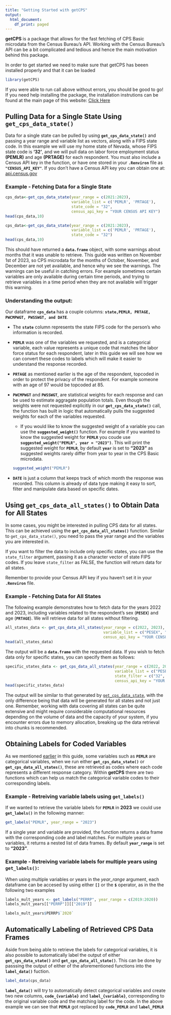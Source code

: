 ---
title: "Getting Started with getCPS"
output:
  html_document:
    df_print: paged
---

**getCPS** is a package that allows for the fast fetching of CPS Basic microdata from the Census Bureau's API. Working with the Census Bureau's API can be a bit complicated and tedious and hence the main motivation behind this package.

In order to get started we need to make sure that getCPS has beeen installed properly and that it can be loaded



```{r load library, message=FALSE, warning=FALSE}
library(getCPS)
```

If you were able to run call above without errors, you should be good to go! If you need help installing the package, the installation instrutions can be found at the main page of this website: [Click Here](../index.html)

## **Pulling Data for a Single State Using `get_cps_data_state()` **

Data for a single state can be pulled by using **`get_cps_data_state()`** and passing a year range and variable list as vectors, along with a FIPS state code. In this example we will use my home state of Nevada, whose FIPS state code is **'32'**, and we will pull data on labor force employment status **(PEMLR)** and age **(PRTAGE)** for each respondent. You must also include a Census API key in the function, or have one stored in your **`.Renviron`** file as **`"CENSUS_API_KEY"`**. If you don't have a Census API key you can obtain one at: [api.census.gov](https://api.census.gov/data/key_signup.html)

### Example - Fetching Data for a Single State

```{r code to display, eval=FALSE}
cps_data<-get_cps_data_state(year_range = c(2021:2023),
                             variable_list = c('PEMLR', 'PRTAGE'),
                             state_code = "32",
                             census_api_key = "YOUR CENSUS API KEY")
head(cps_data,10)
```

```{r state data, echo=FALSE}
cps_data<-get_cps_data_state(year_range = c(2021:2023),
                             variable_list = c('PEMLR', 'PRTAGE'),
                             state_code = "32")
head(cps_data,10)
```

This should have returned a **`data.frame`** object, with some warnings about months that it was unable to retrieve. This guide was written on November 1st of 2023, so CPS microdata for the months of October, November, and December are not yet available, and hence why we see the warnings. The warnings can be useful in catching errors. For example sometimes certain variables are only available during certain time periods, and trying to retrieve variables in a time period when they are not available will trigger this warning.

### **Understanding the output:**

Our dataframe **`cps_data`** has a couple columns: **`state,PEMLR, PRTAGE, PWCMPWGT, PWSSWGT, and DATE`**.

-   The **`state`** column represents the state FIPS code for the person's who information is recorded.

-   **`PEMLR`** was one of the variables we requested, and is a categorical variable, each value represents a unique code that matches the labor force status for each respondent, later in this guide we will see how we can convert these codes to labels which will make it easier to understand the response recorded.

-   **`PRTAGE`** as mentioned earlier is the age of the respondent, topcoded in order to protect the privacy of the respondent. For example someone with an age of 97 would be topcoded at 85.

-   **`PWCMPWGT`** and **`PWSSWGT`**, are statistical weights for each response and can be used to estimate aggragate population totals. Even though the weights were not requested explicitly in our **`get_cps_data_state()`** call, the function has built in logic that automatically pulls the suggested weights for each of the variables requested.

    -   If you would like to know the suggested weight of a variable you can use the **`suggested_weight()`** function. For example if you wanted to know the suggested weight for **`PEMLR`** you coude use **`suggested_weight("PEMLR", year = "2023")`**. This will print the suggested weight for **`PEMLR`**, by default **`year`** is set to **"2023"** as suggested weights rarely differ from year to year in the CPS Basic microdata.
```{r}
suggested_weight("PEMLR")
```
    

-   **`DATE`** is just a column that keeps track of which month the response was recorded. This column is already of data type <date> making it easy to sort, filter and manipulate data based on specific dates.

## **Using `get_cps_data_all_states()` to Obtain Data for All States**

In some cases, you might be interested in pulling CPS data for all states. This can be achieved using the **`get_cps_data_all_states()`** function. Similar to `get_cps_data_state()`, you need to pass the year range and the variables you are interested in.

If you want to filter the data to include only specific states, you can use the `state_filter` argument, passing it as a character vector of state FIPS codes. If you leave `state_filter` as FALSE, the function will return data for all states.

Remember to provide your Census API key if you haven't set it in your **`.Renviron`** file.

### Example - Fetching Data for All States

The following example demonstrates how to fetch data for the years 2022 and 2023, including variables related to the respondent's sex (**`PESEX`**) and age (**`PRTAGE`**). We will retrieve data for all states without filtering.

```{r all-states-data-example, eval=FALSE}
all_states_data <- get_cps_data_all_states(year_range = c(2022, 2023),
                                           variable_list = c("PESEX", "PRTAGE"),
                                           census_api_key = "YOUR CENSUS API KEY")
head(all_states_data)
```
The output will be a **`data.frame`** with the requested data. If you wish to fetch data only for specific states, you can specify them as follows:

```{r all-states-data-example 2, eval=FALSE}
specific_states_data <- get_cps_data_all_states(year_range = c(2022, 2023),
                                                variable_list = c("PESEX", "PRTAGE"),
                                                state_filter = c("32", "06"), # Example for Nevada and California
                                                census_api_key = "YOUR CENSUS API KEY")
head(specific_states_data)

```
The output will be similar to that generated by [`get_cps_data_state`](#pulling-data-for-a-single-state-using-get_cps_data_state), with the only difference being that data will be generated for all states and not just one. Remember, working with data covering all states can be quite extensive and might require considerable computational resources depending on the volume of data and the capacity of your system, if you encounter errors due to memory allocation, breaking up the data retrieval into chunks is recommended. 

## **Obtaining Labels for Coded Variables**
As we mentioned [earlier](#pulling-data-for-a-single-state-using-get_cps_data_state) in this guide, some variables such as **`PEMLR`** are categorical variables, when we run either **`get_cps_data_state()`** or **`get_cps_data_all_states()`**, these are retrieved as codes where each code represents a different response category. Within **getCPS** there are two functions which can help us match the categorical variable codes to their corresponding labels.

### Example - Retreiving variable labels using **`get_labels()`**
If we wanted to retrieve the variable labels for **`PEMLR`** in **2023** we could use **`get_labels()`** in the following manner:
```{r}
get_labels("PEMLR", year_range = "2023")
```
If a single year and variable are provided, the function returns a data frame with the corresponding code and label matches. For multiple years or variables, it returns a nested list of data frames. By default **`year_range`** is set to **"2023"**.

### Example - Retreiving variable labels for multiple years using **`get_labels()`**:
When using multiple variables or years in the *year_range* argument, each dataframe can be accesed by using either **`[]`** or the **`$`** operator, as in the the following two examples
```{r}
labels_mult_years <- get_labels("PERRP", year_range = c(2019:2020))
labels_mult_years[["PERRP"]][["2019"]]
```
```{r}
labels_mult_years$PERRP$`2020`
```
## **Automatically Labeling of Retrieved CPS Data Frames**
Aside from being able to retrieve the labels for categorical variables, it is also possible to automatically label the output of either **`get_cps_data_state()`** and **`get_cps_data_all_state()`**. This can be done by passsing the output of either of the aforementioned functions into the **`label_data()`** fuction. 
```{r}
label_data(cps_data)
```
**`label_data()`** will try to automatically detect categorical variables and create two new columns, **`code_{variable}`** and **`label_{variable}`**, corresponding to the original variable code and the matching label for the code. In the above example we can see that **`PEMLR`** got replaced by **`code_PEMLR`** and **`label_PEMLR`**

